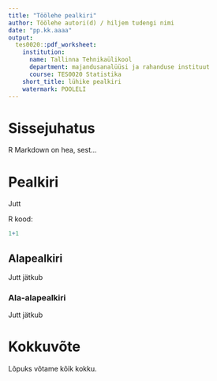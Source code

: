 ```yaml
---
title: "Töölehe pealkiri"
author: Töölehe autori(d) / hiljem tudengi nimi
date: "pp.kk.aaaa"
output:
  tes0020::pdf_worksheet:
    institution:
      name: Tallinna Tehnikaülikool
      department: majandusanalüüsi ja rahanduse instituut
      course: TES0020 Statistika
    short_title: lühike pealkiri
    watermark: POOLELI
---
```


# Sissejuhatus
R Markdown on hea, sest...

# Pealkiri
Jutt

R kood:
```r
1+1
```

## Alapealkiri
Jutt jätkub

### Ala-alapealkiri
Jutt jätkub

# Kokkuvõte
Lõpuks võtame kõik kokku.
